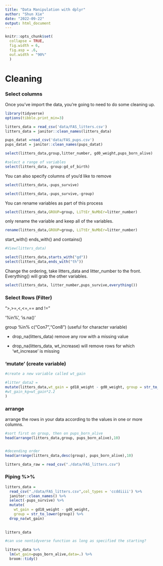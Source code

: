 ```yaml
---
title: "Data Manipulation with dplyr"
author: "Shun Xie"
date: "2022-09-22"
output: html_document
---
```


```r
knitr::opts_chunk$set(
  collapse = TRUE,
  fig.width = 6,
  fig.asp = .6,
  out.width = "90%"
  )
```

# Cleaning

### Select columns 

Once you've import the data, you're going to need to do some cleaning up. 

```r
library(tidyverse)
options(tibble.print_min=3)

litters_data = read_csv('data/FAS_litters.csv')
litters_data = janitor::clean_names(litters_data)

```


```r
pups_datat =read_csv('data/FAS_pups.csv')
pups_datat = janitor::clean_names(pups_datat)

```

```r
select(litters_data,group,litter_number, gd0_weight,pups_born_alive)
```




```r
#select a range of variables 
select(litters_data, group:gd_of_birth)
```
You can also specify columns of you'd like to remove

```r
select(litters_data,-pups_survive)

select(litters_data,-pups_survive,-group)

```

You can rename variables as part of this process
```r
select(litters_data,GROUP=group, LiTtEr_NuMbEr=litter_number)
```

only rename the variable and keep all of the variables. 
```r
rename(litters_data,GROUP=group, LiTtEr_NuMbEr=litter_number)
```

start_with() ends_with() and contains()

```r
#View(litters_data)

select(litters_data,starts_with("gd"))
select(litters_data,ends_with("th"))

```


Change the ordering, take litters_data and litter_number to the front. Everything() will grab the other variables.
```r
select(litters_data, litter_number,pups_survive,everything())
```

### Select Rows (Filter)

">,>=,<,<=,== and !="

'%in%', 'is.na()'

group %in% c("Con7","Con8") (useful for character variable) 

* drop_na(litters_data) remove any row with a missing value

* drop_na(litters_data, wt_increase) will remove rows for which 'wt_increase' is missing



### 'mutate' (create variable)
```r
#create a new variable called wt_gain

#litter_data2 = 
mutate(litters_data,wt_gain = gd18_weight - gd0_weight, group = str_to_lower(group),
#wt_gain_kg=wt_gain*2.2
)

```

### arrange

arrange the rows in your data according to the values in one or more columns. 

```r
#sort first on group, then on pups_born_alive
head(arrange(litters_data,group, pups_born_alive),10)


#decending order
head(arrange(litters_data,desc(group), pups_born_alive),10)
```


```r
litters_data_raw = read_csv("./data/FAS_litters.csv")

```



### Piping %>%
```r
litters_data = 
  read_csv("./data/FAS_litters.csv",col_types = 'ccddiiii') %>%
  janitor::clean_names() %>%
  select(-pups_survive) %>%
  mutate(
    wt_gain = gd18_weight - gd0_weight,
    group = str_to_lower(group)) %>%
  drop_na(wt_gain)
  
  
litters_data
```

```r
#can use nontidyverse function as long as specified the starting?

litters_data %>%
  lm(wt_gain=pups_born_alive,data=.) %>%
  broom::tidy()
```






